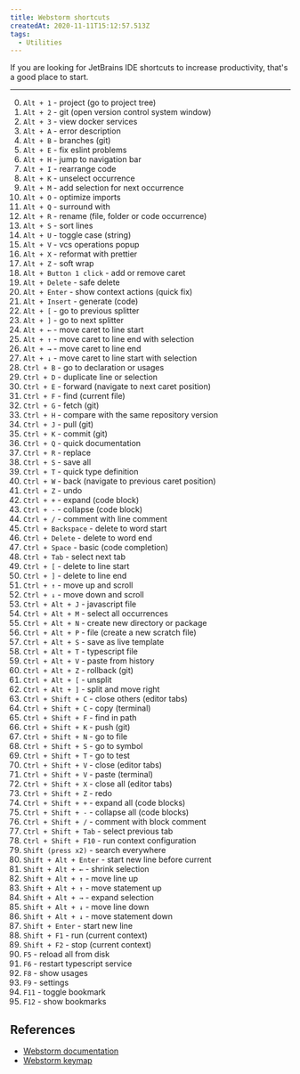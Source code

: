 ```yaml
---
title: Webstorm shortcuts
createdAt: 2020-11-11T15:12:57.513Z
tags:
  - Utilities
---
```


<MDXHeadingOne />

If you are looking for JetBrains IDE shortcuts to increase productivity, that's a good place to start.

---

0. `Alt + 1` - project (go to project tree)
0. `Alt + 2` - git (open version control system window)
0. `Alt + 3` - view docker services
0. `Alt + A` - error description
0. `Alt + B` - branches (git)
0. `Alt + E` - fix eslint problems
0. `Alt + H` - jump to navigation bar
0. `Alt + I` - rearrange code
0. `Alt + K` - unselect occurrence
0. `Alt + M` - add selection for next occurrence
0. `Alt + O` - optimize imports
0. `Alt + Q` - surround with
0. `Alt + R` - rename (file, folder or code occurrence)
0. `Alt + S` - sort lines
0. `Alt + U` - toggle case (string)
0. `Alt + V` - vcs operations popup
0. `Alt + X` - reformat with prettier
0. `Alt + Z` - soft wrap
0. `Alt + Button 1 click` - add or remove caret
0. `Alt + Delete` - safe delete
0. `Alt + Enter` - show context actions (quick fix)
0. `Alt + Insert` - generate (code)
0. `Alt + [` - go to previous splitter
0. `Alt + ]` - go to next splitter
0. `Alt + ←` - move caret to line start
0. `Alt + ↑` - move caret to line end with selection
0. `Alt + →` - move caret to line end
0. `Alt + ↓` - move caret to line start with selection
0. `Ctrl + B` - go to declaration or usages
0. `Ctrl + D` - duplicate line or selection
0. `Ctrl + E` - forward (navigate to next caret position)
0. `Ctrl + F` - find (current file)
0. `Ctrl + G` - fetch (git)
0. `Ctrl + H` - compare with the same repository version
0. `Ctrl + J` - pull (git)
0. `Ctrl + K` - commit (git)
0. `Ctrl + Q` - quick documentation
0. `Ctrl + R` - replace
0. `Ctrl + S` - save all
0. `Ctrl + T` - quick type definition
0. `Ctrl + W` - back (navigate to previous caret position)
0. `Ctrl + Z` - undo
0. `Ctrl + +` - expand (code block)
0. `Ctrl + -` - collapse (code block)
0. `Ctrl + /` - comment with line comment
0. `Ctrl + Backspace` - delete to word start
0. `Ctrl + Delete` - delete to word end
0. `Ctrl + Space` - basic (code completion)
0. `Ctrl + Tab` - select next tab
0. `Ctrl + [` - delete to line start
0. `Ctrl + ]` - delete to line end
0. `Ctrl + ↑` - move up and scroll
0. `Ctrl + ↓` - move down and scroll
0. `Ctrl + Alt + J` - javascript file
0. `Ctrl + Alt + M` - select all occurrences
0. `Ctrl + Alt + N` - create new directory or package
0. `Ctrl + Alt + P` - file (create a new scratch file)
0. `Ctrl + Alt + S` - save as live template
0. `Ctrl + Alt + T` - typescript file
0. `Ctrl + Alt + V` - paste from history
0. `Ctrl + Alt + Z` - rollback (git)
0. `Ctrl + Alt + [` - unsplit
0. `Ctrl + Alt + ]` - split and move right
0. `Ctrl + Shift + C` - close others (editor tabs)
0. `Ctrl + Shift + C` - copy (terminal)
0. `Ctrl + Shift + F` - find in path
0. `Ctrl + Shift + K` - push (git)
0. `Ctrl + Shift + N` - go to file
0. `Ctrl + Shift + S` - go to symbol
0. `Ctrl + Shift + T` - go to test
0. `Ctrl + Shift + V` - close (editor tabs)
0. `Ctrl + Shift + V` - paste (terminal)
0. `Ctrl + Shift + X` - close all (editor tabs)
0. `Ctrl + Shift + Z` - redo
0. `Ctrl + Shift + +` - expand all (code blocks)
0. `Ctrl + Shift + -` - collapse all (code blocks)
0. `Ctrl + Shift + /` - comment with block comment
0. `Ctrl + Shift + Tab` - select previous tab
0. `Ctrl + Shift + F10` - run context configuration
0. `Shift (press x2)` - search everywhere
0. `Shift + Alt + Enter` - start new line before current
0. `Shift + Alt + ←` - shrink selection
0. `Shift + Alt + ↑` - move line up
0. `Shift + Alt + ↑` - move statement up
0. `Shift + Alt + →` - expand selection
0. `Shift + Alt + ↓` - move line down
0. `Shift + Alt + ↓` - move statement down
0. `Shift + Enter` - start new line
0. `Shift + F1` - run (current context)
0. `Shift + F2` - stop (current context)
0. `F5` - reload all from disk
0. `F6` - restart typescript service
0. `F8` - show usages
0. `F9` - settings
0. `F11` - toggle bookmark
0. `F12` - show bookmarks

## References

- [Webstorm documentation](https://www.jetbrains.com/help/webstorm/meet-webstorm.html)
- [Webstorm keymap](https://resources.jetbrains.com/storage/products/webstorm/docs/WebStorm_ReferenceCard.pdf)
